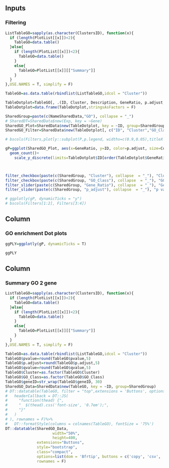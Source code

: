 
Inputs {.sidebar}
-----------------------------------------------------------------------

### Filtering

``` r
ListTableGO=sapply(as.character(ClustersID), function(x){
  if (length(PlotList[[x]])<2){
    TableGO=data.table()
  }else{
    if (length(PlotList[[x]])<2){
      TableGO=data.table()
    }
    else{
      TableGO=PlotList[[x]][["Summary"]]
    }
  }
},USE.NAMES = T, simplify = F)

TableGO=as.data.table(rbindlist(ListTableGO,idcol = "Cluster"))

TableDotplot=TableGO[, .(ID, Cluster, Description, GeneRatio, p.adjust, Count, GO_Class)][, GeneRatio:=sapply(GeneRatio, function(x) eval(parse(text=x)))][order(Count),]
TableDotplot=data.frame(TableDotplot,stringsAsFactors = F)

SharedGroup=paste(c(NameSharedData,"GO"), collapse = "_")
# SharedDT=SharedData$new(Exp, key = ~Gene)
SharedGO_Plot=SharedData$new(TableDotplot, key = ~ID, group=SharedGroup)
SharedGO_Filter=SharedData$new(TableDotplot[, c("ID", "Cluster","GO_Class", "GeneRatio", "p.adjust" )], key = ~ID, group=SharedGroup)

# bscols(Filters,plotly::subplot(P,p.legend, widths=c(0.9,0.05),titleX = T, titleY=T))

gP=ggplot(SharedGO_Plot, aes(x=GeneRatio, y=ID, color=p.adjust, size=Count, label=Description))+
  geom_count()+
    scale_y_discrete(limits=TableDotplot$ID[order(TableDotplot$GeneRatio)])



filter_checkbox(paste(c(SharedGroup, "Cluster"), collapse  = "_"), "Cluster", SharedGO_Filter, ~Cluster, inline = TRUE)
filter_checkbox(paste(c(SharedGroup, "GO_Class"), collapse  = "_"), "GO class", SharedGO_Filter, ~GO_Class, inline = TRUE)
filter_slider(paste(c(SharedGroup, "Gene_Ratio"), collapse  = "_"), "Gene_Ratio",SharedGO_Filter, ~GeneRatio, width = "100%",animate = F, round = 4)
filter_slider(paste(c(SharedGroup, "p_adjust"), collapse  = "_"), "p value",SharedGO_Filter, ~p.adjust, width = "100%",animate = F, round = 3)

# ggplotly(gP, dynamicTicks = "y")
# bscols(Filters[1:2], Filters[3:4])
```

Column {data-width=300}
-----------------------------------------------------------------------

### GO enrichment Dot plots

```r

ggPLY=ggplotly(gP, dynamicTicks = T)

ggPLY

```

Column {data-width=700}
-----------------------------------------------------------------------

### Summary GO 2 gene

```r
ListTableGO=sapply(as.character(ClustersID), function(x){
  if (length(PlotList[[x]])<2){
    TableGO=data.table()
  }else{
    if (length(PlotList[[x]])<2){
      TableGO=data.table()
    }
    else{
      TableGO=PlotList[[x]][["Summary"]]
    }
  }
},USE.NAMES = T, simplify = F)

TableGO=as.data.table(rbindlist(ListTableGO,idcol = "Cluster"))
TableGO$pvalue=round(TableGO$pvalue,5)
TableGO$p.adjust=round(TableGO$p.adjust,5)
TableGO$qvalue=round(TableGO$qvalue,5)
TableGO$Cluster=as.factor(TableGO$Cluster)
TableGO$GO_Class=as.factor(TableGO$GO_Class)
TableGO$geneID=str_wrap(TableGO$geneID, 30)
SharedGO_Data=SharedData$new(TableGO, key = ~ID, group=SharedGroup)
# DT::datatable(TableGO, filter = "top",extensions = 'Buttons', options = list(dom = 'Bfrtip', buttons = c('copy', 'csv', 'excel', 'pdf', 'print'),
#   headerCallback = DT::JS(
#     "function(thead) {",
#     "  $(thead).css('font-size', '0.7em');",
#     "}"
#   )
# ), rownames = F)%>%
#   DT::formatStyle(columns = colnames(TableGO), fontSize = '75%')
DT::datatable(SharedGO_Data,
                     width="50%",
                     height=400,
              extensions="Buttons",
              style="bootstrap",
              class="compact",
              options=list(dom = 'Bfrtip', buttons = c('copy', 'csv', 'excel', 'pdf', 'print'),deferRender=TRUE, scrollX = T, scrollY=300),
              rownames = F)
```

<!-- ```{r Graph} -->
<!-- library(networkD3) -->

<!-- GO2Gene=TableGO[,c(Gene=strsplit(geneID,"/")), by="ID"] -->
<!-- GONetworkTable=TableGO[GO2Gene,on=.(ID=ID)][, .(ID, Description,Cluster, p.adjust, Count, GO_Class, Gene)] -->

<!-- NodeGO=unique(GONetworkTable[, .(ID, Description, Cluster, p.adjust, Count, GO_Class)][, Node_Type:="GO"]) -->
<!-- NodeGene=unique(GONetworkTable[, .(Gene, Description, Cluster, p.adjust, Count, GO_Class)][, `:=`(Description="" ,Node_Type="Gene")]) -->
<!-- data.table::setnames(NodeGene,"Gene", "ID" ) -->
<!-- Nodes=rbind(NodeGO,NodeGene) -->
<!-- BP="BP" -->

<!-- Nodes=Nodes[!duplicated(ID),.SD] -->
<!-- data.table::setnames(Nodes,"ID", "id") -->
<!-- data.table::setnames(GO2Gene, c("from", "to")) -->
<!--     # a nodes data.frame, with id column -->
<!--     # an edges data.frame, with from and to columns, which make the link with id -->

<!-- visNetwork::visNetwork(Nodes, GO2Gene, height = "700px", width = "100%") %>% -->
<!--   visNetwork::visIgraphLayout(layout = "layout_with_fr")%>% -->
<!--   visNetwork::visOptions(selectedBy = "Cluster",  -->
<!--              highlightNearest = TRUE,  -->
<!--              nodesIdSelection = TRUE)%>% -->
<!--   visNetwork::visHierarchicalLayout() -->
<!-- ``` -->

